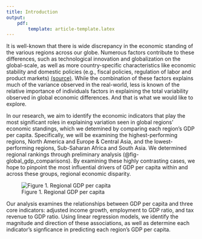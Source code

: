 ```yaml
---
title: Introduction
output:
    pdf: 
        template: article-template.latex
---
```


It is well-known that there is wide discrepancy in the economic standing of the various regions across our globe. Numerous factors contribute to these differences, such as technological innovation and globalization on the global-scale, as well as more country-specific characteristics like economic stability and domestic policies (e.g., fiscal policies, regulation of labor and product markets) [(source)](https://www.imf.org/en/Topics/Inequality/introduction-to-inequality#:~:text=Global%20factors%2C%20such%20as%20technological,Card%20and%20DiNardo%2C%202002). While the combination of these factors explains much of the variance observed in the real-world, less is known of the relative importance of individuals factors in explaining the total variability observed in global economic differences. And that is what we would like to explore. 

In our research, we aim to identify the economic indicators that play the most significant roles in explaining variation seen in global regions' economic standings, which we detemined by comparing each region's GDP per capita. Specifically, we will be examining the highest-performing regions, North America and Europe & Central Asia, and the lowest-performing regions, Sub-Saharan Africa and South Asia. We determined regional rankings through preliminary analysis (@fig-global_gdp_comparisons). By examining these highly contrasting cases, we hope to pinpoint the most influential drivers of GDP per capita within and across these groups, regional economic disparity.

![Figure 1. Regional GDP per capita](scripts/report/regional_gdp_per_capita.png){#fig-global_gdp_comparisons}

Our analysis examines the relationships between GDP per capita and three core indicators: adjusted income growth, employment to GDP ratio, and tax revenue to GDP ratio. Using linear regression models, we identify the magnitude and direction of these associations, as well as determine each indicator's signficance in predicting each region's GDP per capita. 
